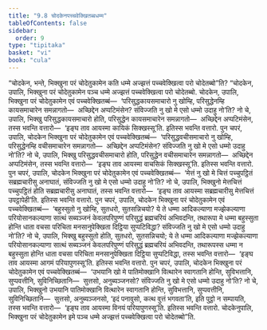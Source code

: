 ```yaml
---
title: "9.8 चोदकेनपच्चवेक्खितब्बधम्म"
tableOfContents: false
sidebar:
  order: 9
type: "tipitaka"
basket: "vi"
book: "cula"
---
```



<DynamicBreadcrumb />

<Division number="399" book="cula">

<Paragraph number="1929" book="cula">
“चोदकेन, भन्ते, भिक्खुना परं चोदेतुकामेन कति धम्मे अज्झत्तं पच्चवेक्खित्वा परो चोदेतब्बो”ति? “चोदकेन, उपालि, भिक्खुना परं चोदेतुकामेन पञ्च धम्मे अज्झत्तं पच्चवेक्खित्वा परो चोदेतब्बो.
</Paragraph>

<Paragraph number="1930" book="cula">
चोदकेन, उपालि, भिक्खुना परं चोदेतुकामेन एवं पच्चवेक्खितब्बं—  ‘परिसुद्धकायसमाचारो नु खोम्हि, परिसुद्धेनम्हि कायसमाचारेन समन्नागतो—  अच्छिद्देन अप्पटिमंसेन? संविज्जति नु खो मे एसो धम्मो उदाहु नो’ति? नो चे, उपालि, भिक्खु परिसुद्धकायसमाचारो होति, परिसुद्धेन कायसमाचारेन समन्नागतो—  अच्छिद्देन अप्पटिमंसेन, तस्स भवन्ति वत्तारो—  ‘इङ्घ ताव आयस्मा कायिकं सिक्खस्सू’ति. इतिस्स भवन्ति वत्तारो.
</Paragraph>

<Paragraph number="1931" book="cula">
पुन चपरं, उपालि, चोदकेन भिक्खुना परं चोदेतुकामेन एवं पच्चवेक्खितब्बं—  ‘परिसुद्धवचीसमाचारो नु खोम्हि, परिसुद्धेनम्हि वचीसमाचारेन समन्नागतो—  अच्छिद्देन अप्पटिमंसेन? संविज्जति नु खो मे एसो धम्मो उदाहु नो’ति? नो चे, उपालि, भिक्खु परिसुद्धवचीसमाचारो होति, परिसुद्धेन वचीसमाचारेन समन्नागतो—  अच्छिद्देन अप्पटिमंसेन, तस्स भवन्ति वत्तारो—  ‘इङ्घ ताव आयस्मा वाचसिकं सिक्खस्सू’ति. इतिस्स भवन्ति वत्तारो.
</Paragraph>

<Paragraph number="1932" book="cula">
पुन चपरं, उपालि, चोदकेन भिक्खुना परं चोदेतुकामेन एवं पच्चवेक्खितब्बं—  ‘मेत्तं नु खो मे चित्तं पच्चुपट्ठितं सब्रह्मचारीसु अनाघातं, संविज्जति नु खो मे एसो धम्मो उदाहु नो’ति? नो चे, उपालि, भिक्खुनो मेत्तचित्तं पच्चुपट्ठितं होति सब्रह्मचारीसु अनाघातं, तस्स भवन्ति वत्तारो—  ‘इङ्घ ताव आयस्मा सब्रह्मचारीसु मेत्तचित्तं उपट्ठापेही’ति. इतिस्स भवन्ति वत्तारो.
</Paragraph>

<Paragraph number="1933" book="cula">
पुन चपरं, उपालि, चोदकेन भिक्खुना परं चोदेतुकामेन एवं पच्चवेक्खितब्बं—  ‘बहुस्सुतो नु खोम्हि, सुतधरो, सुतसन्निचयो? ये ते धम्मा आदिकल्याणा मज्झेकल्याणा परियोसानकल्याणा सात्थं सब्यञ्जनं केवलपरिपुण्णं परिसुद्धं ब्रह्मचरियं अभिवदन्ति, तथारूपा मे धम्मा बहुस्सुता होन्ति धाता वचसा परिचिता मनसानुपेक्खिता दिट्ठिया सुप्पटिविद्धा? संविज्जति नु खो मे एसो धम्मो उदाहु नो’ति? नो चे, उपालि, भिक्खु बहुस्सुतो होति, सुतधरो, सुतसन्निचयो; ये ते धम्मा आदिकल्याणा मज्झेकल्याणा परियोसानकल्याणा सात्थं सब्यञ्जनं केवलपरिपुण्णं परिसुद्धं ब्रह्मचरियं अभिवदन्ति, तथारूपस्स धम्मा न बहुस्सुता होन्ति धाता वचसा परिचिता मनसानुपेक्खिता दिट्ठिया सुप्पटिविद्धा, तस्स भवन्ति वत्तारो—  ‘इङ्घ ताव आयस्मा आगमं परियापुणस्सू’ति. इतिस्स भवन्ति वत्तारो.
</Paragraph>

<Paragraph number="1934" book="cula">
पुन चपरं, उपालि, चोदकेन भिक्खुना परं चोदेतुकामेन एवं पच्चवेक्खितब्बं—  ‘उभयानि खो मे पातिमोक्खानि वित्थारेन स्वागतानि होन्ति, सुविभत्तानि, सुप्पवत्तीनि, सुविनिच्छितानि—  सुत्तसो, अनुब्यञ्जनसो? संविज्जति नु खो मे एसो धम्मो उदाहु नो’ति? नो चे, उपालि, भिक्खुनो उभयानि पातिमोक्खानि वित्थारेन स्वागतानि होन्ति, सुविभत्तानि, सुप्पवत्तीनि, सुविनिच्छितानि—  सुत्तसो, अनुब्यञ्जनसो, ‘इदं पनावुसो, कत्थ वुत्तं भगवता’ति, इति पुट्ठो न सम्पायति, तस्स भवन्ति वत्तारो—  ‘इङ्घ ताव आयस्मा विनयं परियापुणस्सू’ति. इतिस्स भवन्ति वत्तारो. चोदकेनुपालि, भिक्खुना परं चोदेतुकामेन इमे पञ्च धम्मे अज्झत्तं पच्चवेक्खित्वा परो चोदेतब्बो”ति.
</Paragraph>
</Division>